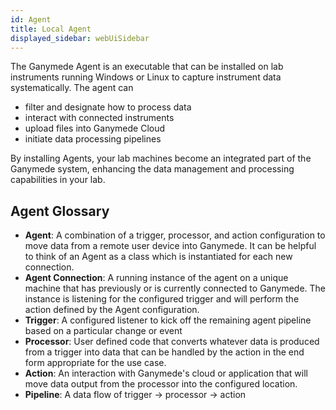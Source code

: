 ```yaml
---
id: Agent
title: Local Agent
displayed_sidebar: webUiSidebar
---
```


The Ganymede Agent is an executable that can be installed on lab instruments running Windows or Linux to capture instrument data systematically.  The agent can

- filter and designate how to process data
- interact with connected instruments
- upload files into Ganymede Cloud
- initiate data processing pipelines

By installing Agents, your lab machines become an integrated part of the Ganymede system, enhancing the data management and processing capabilities in your lab.

## 


## Agent Glossary

- **Agent**: A combination of a trigger, processor, and action configuration to move data from a remote user device into Ganymede. It can be helpful to think of an Agent as a class which is instantiated for each new connection. 
- **Agent Connection**: A running instance of the agent on a unique machine that has previously or is currently connected to Ganymede. The instance is listening for the configured trigger and will perform the action defined by the Agent configuration.
- **Trigger**: A configured listener to kick off the remaining agent pipeline based on a particular change or event
- **Processor**: User defined code that converts whatever data is produced from a trigger into data that can be handled by the action in the end form appropriate for the use case.
- **Action**: An interaction with Ganymede's cloud or application that will move data output from the processor into the configured location.
- **Pipeline**: A data flow of trigger -> processor -> action